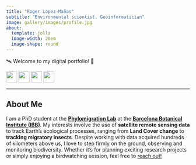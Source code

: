 ```yaml
---
title: "Roger López-Mañas"
subtitle: "Environmental scientist. Geoinformatician"
image: gallery/images/profile.jpg
about:
  template: jolla
  image-width: 20em
  image-shape: round
---
```


🛰️ Welcome to my digital portfolio! 🦋

[![](gallery/images/academicons--google-scholar-square.png){width="30"}](https://scholar.google.com/citations?user=jZBbNIAAAAAJ&hl=ca) [![](gallery/images/academicons--researchgate-square.png){width="30"}](https://www.researchgate.net/profile/Roger-Lopez-Manas) [![](gallery/images/academicons--inaturalist-square.png){width="30"}](https://www.inaturalist.org/people/rogerlm97) [![](gallery/images/fa--github-square.png){width="30"}](https://github.com/rogerlm97)

------------------------------------------------------------------------

## About Me

I am a PhD student at the [**Phylomigration Lab**](https://www.phylomigrationlab.com/) at the [**Barcelona Botanical Institute (IBB)**](https://www.ibb.csic.es/ca/institut_/). My interests involve the use of **satellite remote sensing data** to track Earth's ecological processes, ranging from **Land Cover change** to **tracking migratory insects**. Despite working with data acquired hundreds of kilometers above us, I love to step firmly on the ground, observing and monitoring biodiversity. Whether it's for planning exciting research projects or simply enjoying a birdwatching session, feel free to [reach out!](mailto:roger.lopez@ibb.csic.es)